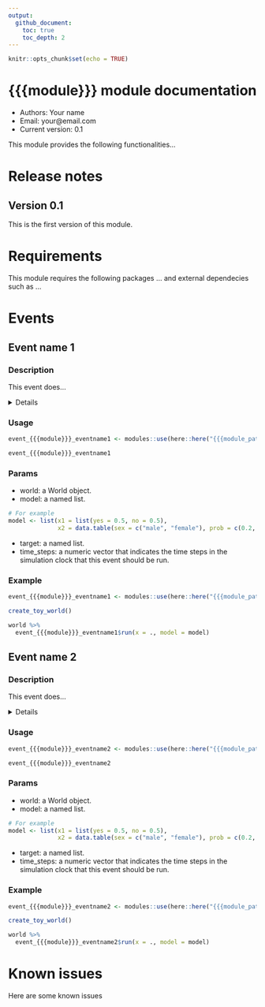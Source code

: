 ```yaml
---
output:
  github_document:
    toc: true
    toc_depth: 2
---
```


```r
knitr::opts_chunk$set(echo = TRUE)
```

# {{{module}}} module documentation

- Authors: Your name
- Email: your@email.com
- Current version: 0.1

This module provides the following functionalities...

# Release notes

## Version 0.1

This is the first version of this module.

# Requirements

This module requires the following packages ... and external dependecies such as ... 

# Events

## Event name 1

### Description

This event does...

<details>

Some technical details of the inner working, assumptions, and settings of the event function that shouldn't bother the user at their first glance.

</details>

### Usage

```r
event_{{{module}}}_eventname1 <- modules::use(here::here("{{{module_path}}}/eventname.R"))
```

```r
event_{{{module}}}_eventname1
```

### Params

* world: a World object.
* model: a named list.

```r
# For example
model <- list(x1 = list(yes = 0.5, no = 0.5),
              x2 = data.table(sex = c("male", "female"), prob = c(0.2, 0.1)))
```

* target: a named list.
* time_steps: a numeric vector that indicates the time steps in the simulation clock
that this event should be run.

### Example

```r
event_{{{module}}}_eventname1 <- modules::use(here::here("{{{module_path}}}/eventname.R"))

create_toy_world() 

world %>%
  event_{{{module}}}_eventname1$run(x = ., model = model)
```

## Event name 2

### Description

This event does...

<details>

Some technical details of the inner working, assumptions, and settings of the event function that shouldn't bother the user at their first glance.

</details>

### Usage

```r
event_{{{module}}}_eventname2 <- modules::use(here::here("{{{module_path}}}/eventname.R"))
```

```r
event_{{{module}}}_eventname2
```

### Params

* world: a World object.
* model: a named list.

```r
# For example
model <- list(x1 = list(yes = 0.5, no = 0.5),
              x2 = data.table(sex = c("male", "female"), prob = c(0.2, 0.1)))
```

* target: a named list.
* time_steps: a numeric vector that indicates the time steps in the simulation clock
that this event should be run.

### Example

```r
event_{{{module}}}_eventname2 <- modules::use(here::here("{{{module_path}}}/eventname.R"))

create_toy_world() 

world %>%
  event_{{{module}}}_eventname2$run(x = ., model = model)
```

# Known issues

Here are some known issues
